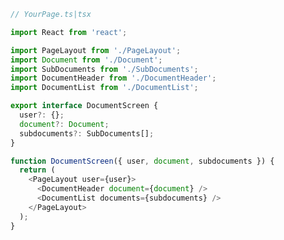 ```js
// YourPage.ts|tsx

import React from 'react';

import PageLayout from './PageLayout';
import Document from './Document';
import SubDocuments from './SubDocuments';
import DocumentHeader from './DocumentHeader';
import DocumentList from './DocumentList';

export interface DocumentScreen {
  user?: {};
  document?: Document;
  subdocuments?: SubDocuments[];
}

function DocumentScreen({ user, document, subdocuments }) {
  return (
    <PageLayout user={user}>
      <DocumentHeader document={document} />
      <DocumentList documents={subdocuments} />
    </PageLayout>
  );
}
```